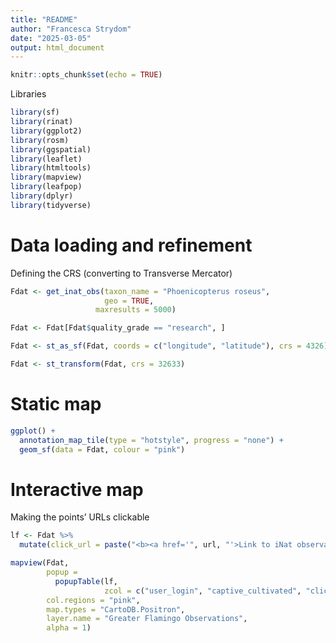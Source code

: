 ```yaml
---
title: "README"
author: "Francesca Strydom"
date: "2025-03-05"
output: html_document
---
```


```r
knitr::opts_chunk$set(echo = TRUE)
```

 Libraries

```r
library(sf)
library(rinat)
library(ggplot2)
library(rosm)
library(ggspatial)
library(leaflet)
library(htmltools)
library(mapview)
library(leafpop)
library(dplyr)
library(tidyverse)
```


# Data loading and refinement
Defining the CRS (converting to Transverse Mercator)
```r
Fdat <- get_inat_obs(taxon_name = "Phoenicopterus roseus",
                     geo = TRUE,
                   maxresults = 5000)

Fdat <- Fdat[Fdat$quality_grade == "research", ]

Fdat <- st_as_sf(Fdat, coords = c("longitude", "latitude"), crs = 4326)

Fdat <- st_transform(Fdat, crs = 32633)
```

# Static map

```r
ggplot() + 
  annotation_map_tile(type = "hotstyle", progress = "none") + 
  geom_sf(data = Fdat, colour = "pink")
```


# Interactive map
Making the points' URLs clickable
```r
lf <- Fdat %>%
  mutate(click_url = paste("<b><a href='", url, "'>Link to iNat observation</a></b>"))

mapview(Fdat, 
        popup = 
          popupTable(lf, 
                     zcol = c("user_login", "captive_cultivated", "click_url")),
        col.regions = "pink",
        map.types = "CartoDB.Positron",
        layer.name = "Greater Flamingo Observations",
        alpha = 1)
```

